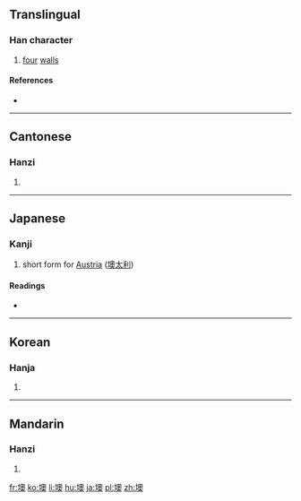 ==Translingual==

===Han character===
{{Han char|rn=32|rad=土|as=13|sn=16|four=47134|canj=GHBK|ids=⿰土奧}}

# [[four]] [[wall]]s

====References====
* {{Han ref|kx=0239.250|dkj=05504|dj=0479.180|hdz=10492.010|uh=58BA|ud=22714|bh=E94D|bd=59725}}

----

==Cantonese==

===Hanzi===
{{yue-hanzi|jyut=|y=ou3}}

# {{defn|lang=yue|sort=土13}}

----

==Japanese==

===Kanji===
{{ja-kanji|grade=|rs=土13}}

# short form for [[Austria]] ([[墺太利]])

====Readings====
* {{ja-readings|goon=[[おう]] (ō), [[いく]] (iku)|kanon=[[おう]] (ō), [[いく]] (iku)|kun=[[きし]] (kishi)}}

----

==Korean==

===Hanja===
{{ko-hanja|hangeul=[[오]], [[옥]]|rv=o, ok|mr=o, ok}}

# {{defn|lang=ko|sort=土13}}

----

==Mandarin==

===Hanzi===
{{cmn-hanzi|pin=[[yù]] ([[yu4]])|wg=yü<sup>4</sup>}}

# {{defn|lang=cmn|sort=土13}}

[[fr:墺]]
[[ko:墺]]
[[li:墺]]
[[hu:墺]]
[[ja:墺]]
[[pl:墺]]
[[zh:墺]]